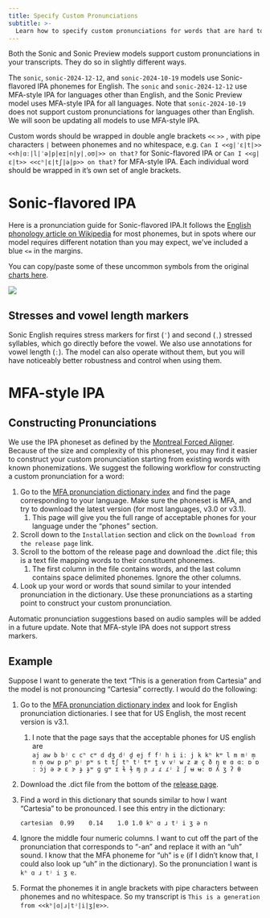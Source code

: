 ```yaml
---
title: Specify Custom Pronunciations
subtitle: >-
  Learn how to specify custom pronunciations for words that are hard to get right, like proper nouns or domain-specific terms.
---
```


Both the Sonic and Sonic Preview models support custom pronunciations in your transcripts. They do so in slightly different ways. 

The `sonic`, `sonic-2024-12-12`, and `sonic-2024-10-19` models use Sonic-flavored IPA phonemes for English. The `sonic` and `sonic-2024-12-12` use MFA-style IPA for languages other than English, and the Sonic Preview model uses MFA-style IPA for all languages. Note that `sonic-2024-10-19` does not support custom pronunciations for languages other than English. We will soon be updating all models to use MFA-style IPA.

Custom words should be wrapped in double angle brackets `<<` `>>` , with pipe characters `|` between phonemes and no whitespace, e.g. `Can I <<g|ˈɛ|t|>> <<h|ɑː|l|ˈə|p|eɪ|n|y|ˌoʊ|>> on that?` for Sonic-flavored IPA or `Can I <<ɡ|ɛ|t>> <<cʰ|ɛ|tʃ|ə|p>> on that?` for MFA-style IPA. Each individual word should be wrapped in it’s own set of angle brackets.

# Sonic-flavored IPA

Here is a pronunciation guide for Sonic-flavored IPA.It follows the [English phonology article on Wikipedia](https://en.wikipedia.org/wiki/English\_phonology) for most phonemes, but in spots where our model requires different notation than you may expect, we've included a blue `<=` in the margins.

You can copy/paste some of these uncommon symbols from the original [charts here](https://docs.google.com/spreadsheets/d/1OJbiKtxLyodpNPqVfOu43X2HloLsAixTtFppEuQ\_4pI/edit?usp=sharing).

![](/assets/images/sonic_ipa_guide.png)

## Stresses and vowel length markers

Sonic English requires stress markers for first (`ˈ`) and second (`ˌ`) stressed syllables, which go directly before the vowel. We also use annotations for vowel length (`ː`). The model can also operate without them, but you will have noticeably better robustness and control when using them.

# MFA-style IPA

## Constructing Pronunciations

We use the IPA phoneset as defined by the [Montreal Forced Aligner](https://montreal-forced-aligner.readthedocs.io/en/latest/). Because of the size and complexity of this phoneset, you may find it easier to construct your custom pronunciation starting from existing words with known phonemizations. We suggest the following workflow for constructing a custom pronunciation for a word:

1. Go to the [MFA pronunciation dictionary index](https://mfa-models.readthedocs.io/en/latest/dictionary/index.html) and find the page corresponding to your language. Make sure the phoneset is MFA, and try to download the latest version (for most languages, v3.0 or v3.1).
    1. This page will give you the full range of acceptable phones for your language under the “phones” section.
2. Scroll down to the `Installation` section and click on the `Download from the release page` link.
3. Scroll to the bottom of the release page and download the .dict file; this is a text file mapping words to their constituent phonemes.
    1. The first column in the file contains words, and the last column contains space delimited phonemes. Ignore the other columns.
4. Look up your word or words that sound similar to your intended pronunciation in the dictionary. Use these pronunciations as a starting point to construct your custom pronunciation.

Automatic pronunciation suggestions based on audio samples will be added in a future update. Note that MFA-style IPA does not support stress markers.

## Example

Suppose I want to generate the text “This is a generation from Cartesia” and the model is not pronouncing “Cartesia” correctly. I would do the following:

1. Go to the [MFA pronunciation dictionary index](https://mfa-models.readthedocs.io/en/latest/dictionary/index.html) and look for English pronunciation dictionaries. I see that for US English, the most recent version is v3.1.
    1. I note that the page says that the acceptable phones for US english are `aj aw b bʲ c cʰ cʷ d dʒ dʲ d̪ ej f fʲ h i iː j k kʰ kʷ l m mʲ m̩ n n̩ ow p pʰ pʲ pʷ s t tʃ tʰ tʲ tʷ t̪ v vʲ w z æ ç ð ŋ ɐ ɑ ɑː ɒ ɒː ɔj ə ɚ ɛ ɝ ɟ ɟʷ ɡ ɡʷ ɪ ɫ ɫ̩ ɱ ɲ ɹ ɾ ɾʲ ɾ̃ ʃ ʉ ʉː ʊ ʎ ʒ ʔ θ`
2. Download the .dict file from the bottom of the [release page](https://github.com/MontrealCorpusTools/mfa-models/releases/tag/dictionary-english_us_mfa-v3.1.0). 
3. Find a word in this dictionary that sounds similar to how I want “Cartesia” to be pronounced. I see this entry in the dictionary: 
    
    `cartesian	0.99	0.14	1.0	1.0	kʰ ɑ ɹ tʲ i ʒ ə n`
    
4. Ignore the middle four numeric columns. I want to cut off the part of the pronunciation that corresponds to “-an” and replace it with an “uh” sound. I know that the MFA phoneme for “uh” is `ɐ` (if I didn’t know that, I could also look up “uh” in the dictionary). So the pronunciation I want is `kʰ ɑ ɹ tʲ i ʒ ɐ`.
5. Format the phonemes it in angle brackets with pipe characters between phonemes and no whitespace. So my transcript is `This is a generation from <<kʰ|ɑ|ɹ|tʲ|i|ʒ|ɐ>>`.
